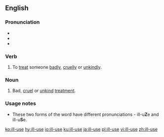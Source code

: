 {{also|illuse}}
==English==

===Pronunciation===
* {{audio|En-us-ill use.ogg|Audio (US)|lang=en}}
* {{audio|En-us-ill-use (alternative pronunciation).ogg|Audio (US, Alternative form)|lang=en}}
* {{audio|en-uk-ill-use.ogg|Audio (UK, noun form)|lang=en}}

===Verb===
{{en-verb|ill-us|head=[[ill]]-[[use]]}}

# To [[treat]] someone [[badly]], [[cruelly]] or [[unkindly]].

===Noun===
{{en-noun|-}}

# Bad, [[cruel]] or [[unkind]] [[treatment]].

===Usage notes===
* These two forms of the word have different pronunciations - ill-u'''Z'''e and ill-u'''S'''e.

[[ko:ill-use]]
[[hy:ill-use]]
[[io:ill-use]]
[[ku:ill-use]]
[[ja:ill-use]]
[[pl:ill-use]]
[[vi:ill-use]]
[[zh:ill-use]]